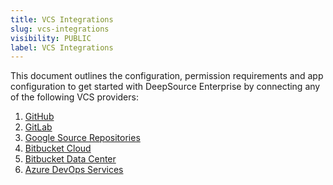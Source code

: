 ```yaml
---
title: VCS Integrations
slug: vcs-integrations
visibility: PUBLIC
label: VCS Integrations
---
```

This document outlines the configuration, permission requirements and app configuration to get started with DeepSource Enterprise by connecting any of the following VCS providers:

1. [GitHub](/docs/enterprise-server-vcs-integrations-gh)
2. [GitLab](/docs/enterprise-server-vcs-integrations-gitlab)
3. [Google Source Repositories](/docs/enterprise-server-vcs-integrations-google-source-repositories)
4. [Bitbucket Cloud](/docs/enterprise-server-vcs-integrations-bitbucket-cloud)
5. [Bitbucket Data Center](/docs/enterprise-server-vcs-integrations-bitbucket-datacenter)
6. [Azure DevOps Services](/docs/enterprise-server-vcs-integrations-azure-devops-services)

